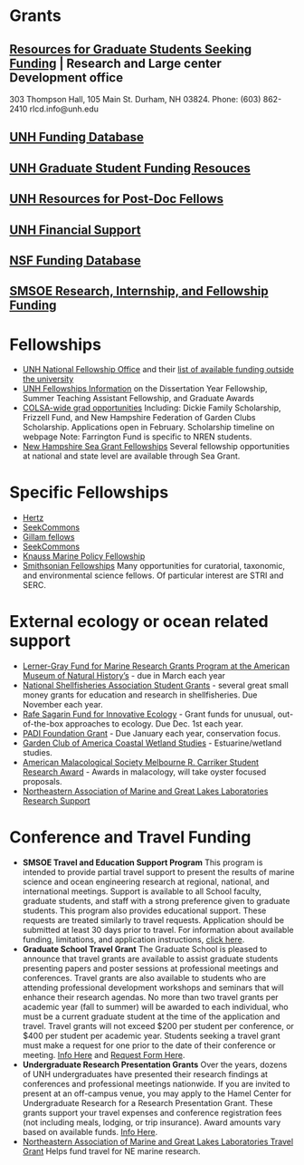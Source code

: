 # Grants {#grants}

## [Resources for Graduate Students Seeking Funding](https://www.unh.edu/research/find-funding/find-funding/targeted-or-limited-programs/resources-graduate-students-seeking-funding) | Research and Large center Development office
303 Thompson Hall, 105 Main St. Durham, NH 03824. Phone: (603) 862-2410   rlcd.info@unh.edu

## [UNH Funding Database](https://www.unh.edu/research/resources/all?combine&resource_type=All&field_resource_category_tid=156&field_resource_topic_tid=All)
## [UNH Graduate Student Funding Resouces](https://www.unh.edu/research/find-funding/find-funding/targeted-or-limited-programs/resources-graduate-students-seeking-funding)
## [UNH Resources for Post-Doc Fellows](https://www.unh.edu/research/resources-post-docs)
## [UNH Financial Support](https://catalog.unh.edu/graduate/general-information/fees-financial-support/)
## [NSF Funding Database](https://beta.nsf.gov/funding/opportunities?f%5b0%5d=student_educator_eligibility:grad)
## [SMSOE Research, Internship, and Fellowship Funding](https://marine.unh.edu/opportunities)

# Fellowships
* [UNH National Fellowship Office](https://www.unh.edu/fellowships-office/) and their [list of available funding outside the university](https://www.unh.edu/fellowships-office/scholarship-essentials/scholarships)
* [UNH Fellowships Information](https://gradschool.unh.edu/research/fellowships-awards) on the Dissertation Year Fellowship, Summer Teaching Assistant Fellowship, and Graduate Awards
* [COLSA-wide grad opportunities](https://gradschool.unh.edu/research/fellowships-awards) Including: Dickie Family Scholarship, Frizzell Fund, and New Hampshire Federation of Garden Clubs Scholarship. Applications open in February. Scholarship timeline on webpage Note: Farrington Fund is specific to NREN students.
* [New Hampshire Sea Grant Fellowships](https://seagrant.unh.edu/fellowships/graduate-student-fellowships) Several fellowship opportunities at national and state level are available through Sea Grant. 


# Specific Fellowships
* [Hertz](https://www.hertzfoundation.org/the-fellowship/eligibility-benefits/)
* [SeekCommons](https://seekcommons.org/fellowship-application.html)
* [Gillam fellows](https://www.hhmi.org/science-education/programs/gilliam-fellows-program?_hsmi=274178937&_hsenc=p2ANqtz-9cydLIrerOFJozPpOTo_IxNkHkLuUbyMuyJTQKEa6VVLjxBme4cvAyVA5aT92rFTgpv0mwd9NQtEnMs4WrlE6PoG_mww#Eligibility)
* [SeekCommons](https://seekcommons.org/fellowship-application.html)
* [Knauss Marine Policy Fellowship](https://seagrant.noaa.gov/Knauss-Fellowship-Program)
* [Smithsonian Fellowships](https://fellowships.si.edu/fellowship-programs) Many opportunities for curatorial, taxonomic, and environmental science fellows. Of particular interest are STRI and SERC.

# External ecology or ocean related support

- [Lerner-Gray Fund for Marine Research Grants Program at the American Museum of Natural History's](https://www.amnh.org/research/richard-gilder-graduate-school/grants.) - due in March each year
- [National Shellfisheries Association Student Grants](https://www.shellfish.org/grants-and-awards) - several great small money grants for education and research in shellfisheries. Due November each year.
- [Rafe Sagarin Fund for Innovative Ecology](https://rafeinnovativeecologyfund.org/) - Grant funds for unusual, out-of-the-box approaches to ecology. Due Dec. 1st each year.
- [PADI Foundation Grant](http://www.padifoundation.org/index.html) - Due January each year, conservation focus.
- [Garden Club of America Coastal Wetland Studies](https://www.gcamerica.org/scholarships/details/coastal-wetland-award) - Estuarine/wetland studies.
- [American Malacological Society Melbourne R. Carriker Student Research Award](https://ams.wildapricot.org/carriker) - Awards in malacology, will take oyster focused proposals. 
- [Northeastern Association of Marine and Great Lakes Laboratories Research Support](http://neamgll.naml.org/members/studentsupport.php)


# Conference and Travel Funding
* **SMSOE Travel and Education Support Program**
This program is intended to provide partial travel support to present the results of marine science and ocean engineering research at regional, national, and international meetings. Support is available to all School faculty, graduate students, and staff with a strong preference given to graduate students. This program also provides educational support. These requests are treated similarly to travel requests. Application should be submitted at least 30 days prior to travel. For information about available funding, limitations, and application instructions, [click here](https://marine.unh.edu/opportunities/travel-education-funding).
* **Graduate School Travel Grant**
The Graduate School is pleased to announce that travel grants are available to assist graduate students presenting papers and poster sessions at professional meetings and conferences. Travel grants are also available to students who are attending professional development workshops and seminars that will enhance their research agendas. No more than two travel grants per academic year (fall to summer) will be awarded to each individual, who must be a current graduate student at the time of the application and travel. Travel grants will not exceed $200 per student per conference, or $400 per student per academic year. Students seeking a travel grant must make a request for one prior to the date of their conference or meeting. [Info Here](https://www.gradschool.unh.edu/php/travel_grant.php) and [Request Form Here](https://gradschool.unh.edu/admissions/financial/travel-grant-request-form).
* **Undergraduate Research Presentation Grants**
Over the years, dozens of UNH undergraduates have presented their research findings at conferences and professional meetings nationwide. If you are invited to present at an off-campus venue, you may apply to the Hamel Center for Undergraduate Research for a Research Presentation Grant. These grants support your travel expenses and conference registration fees (not including meals, lodging, or trip insurance).  Award amounts vary based on available funds. [Info Here](https://www.unh.edu/undergrad-research/research-presentation-grants).
* [Northeastern Association of Marine and Great Lakes Laboratories Travel Grant](http://neamgll.naml.org/members/studentsupport.php) Helps fund travel for NE marine research. 



